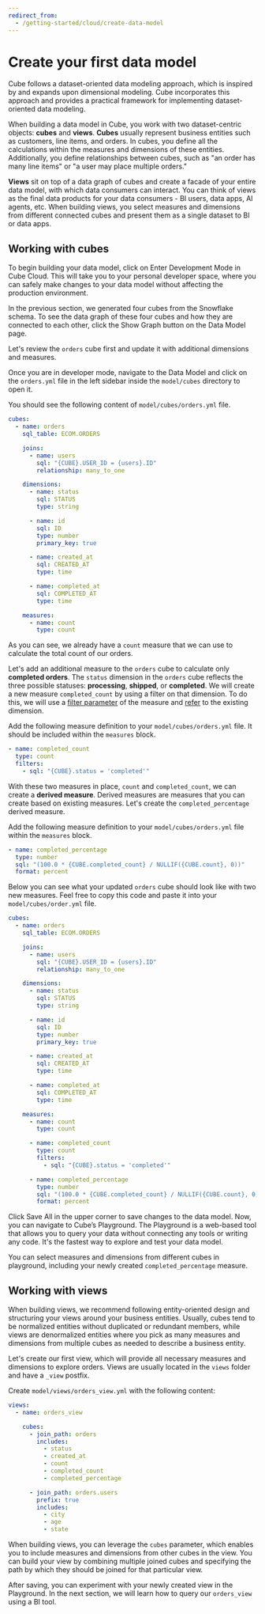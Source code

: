```yaml
---
redirect_from:
  - /getting-started/cloud/create-data-model
---
```


# Create your first data model

Cube follows a dataset-oriented data modeling approach, which is inspired by and
expands upon dimensional modeling. Cube incorporates this approach and provides
a practical framework for implementing dataset-oriented data modeling.

When building a data model in Cube, you work with two dataset-centric objects:
**cubes** and **views**. **Cubes** usually represent business entities such as
customers, line items, and orders. In cubes, you define all the calculations
within the measures and dimensions of these entities. Additionally, you define
relationships between cubes, such as "an order has many line items" or "a user
may place multiple orders."

**Views** sit on top of a data graph of cubes and create a facade of your entire
data model, with which data consumers can interact. You can think of views as
the final data products for your data consumers - BI users, data apps, AI
agents, etc. When building views, you select measures and dimensions from
different connected cubes and present them as a single dataset to BI or data
apps.

<Diagram
  alt="Architecture diagram of queries being sent to cubes and views"
  src="https://ucarecdn.com/bfc3e04a-b690-40bc-a6f8-14a9175fb4fd/"
/>

## Working with cubes

To begin building your data model, click on <Btn>Enter Development Mode</Btn> in
Cube Cloud. This will take you to your personal developer space, where you can
safely make changes to your data model without affecting the production
environment.

In the previous section, we generated four cubes from the Snowflake schema. To
see the data graph of these four cubes and how they are connected to each other,
click the <Btn>Show Graph</Btn> button on the Data Model page.

Let's review the `orders` cube first and update it with additional dimensions
and measures.

Once you are in developer mode, navigate to the <Btn>Data Model</Btn> and click
on the `orders.yml` file in the left sidebar inside the `model/cubes` directory
to open it.

You should see the following content of `model/cubes/orders.yml` file.

```yaml
cubes:
  - name: orders
    sql_table: ECOM.ORDERS

    joins:
      - name: users
        sql: "{CUBE}.USER_ID = {users}.ID"
        relationship: many_to_one

    dimensions:
      - name: status
        sql: STATUS
        type: string

      - name: id
        sql: ID
        type: number
        primary_key: true

      - name: created_at
        sql: CREATED_AT
        type: time

      - name: completed_at
        sql: COMPLETED_AT
        type: time

    measures:
      - name: count
        type: count
```

As you can see, we already have a `count` measure that we can use to calculate
the total count of our orders.

Let's add an additional measure to the `orders` cube to calculate only
**completed orders**. The `status` dimension in the `orders` cube reflects the
three possible statuses: **processing**, **shipped**, or **completed**. We will
create a new measure `completed_count` by using a filter on that dimension. To
do this, we will use a
[filter parameter](/reference/data-model/measures#filters) of the
measure and [refer][ref-member-references] to the existing dimension.

Add the following measure definition to your `model/cubes/orders.yml` file. It
should be included within the `measures` block.

```yaml
- name: completed_count
  type: count
  filters:
    - sql: "{CUBE}.status = 'completed'"
```

With these two measures in place, `count` and `completed_count`, we can create a
**derived measure**. Derived measures are measures that you can create based on
existing measures. Let's create the `completed_percentage` derived measure.

Add the following measure definition to your `model/cubes/orders.yml` file
within the `measures` block.

```yaml
- name: completed_percentage
  type: number
  sql: "(100.0 * {CUBE.completed_count} / NULLIF({CUBE.count}, 0))"
  format: percent
```

Below you can see what your updated `orders` cube should look like with two new
measures. Feel free to copy this code and paste it into your
`model/cubes/order.yml` file.

```yaml
cubes:
  - name: orders
    sql_table: ECOM.ORDERS

    joins:
      - name: users
        sql: "{CUBE}.USER_ID = {users}.ID"
        relationship: many_to_one

    dimensions:
      - name: status
        sql: STATUS
        type: string

      - name: id
        sql: ID
        type: number
        primary_key: true

      - name: created_at
        sql: CREATED_AT
        type: time

      - name: completed_at
        sql: COMPLETED_AT
        type: time

    measures:
      - name: count
        type: count

      - name: completed_count
        type: count
        filters:
          - sql: "{CUBE}.status = 'completed'"

      - name: completed_percentage
        type: number
        sql: "(100.0 * {CUBE.completed_count} / NULLIF({CUBE.count}, 0))"
        format: percent
```

Click <Btn>Save All</Btn> in the upper corner to save changes to the data model.
Now, you can navigate to Cube’s Playground. The Playground is a web-based tool
that allows you to query your data without connecting any tools or writing any
code. It's the fastest way to explore and test your data model.

You can select measures and dimensions from different cubes in playground,
including your newly created `completed_percentage` measure.

## Working with views

When building views, we recommend following entity-oriented design and
structuring your views around your business entities. Usually, cubes tend to be
normalized entities without duplicated or redundant members, while views are
denormalized entities where you pick as many measures and dimensions from
multiple cubes as needed to describe a business entity.

Let's create our first view, which will provide all necessary measures and
dimensions to explore orders. Views are usually located in the `views` folder
and have a `_view` postfix.

Create `model/views/orders_view.yml` with the following content:

```yaml
views:
  - name: orders_view

    cubes:
      - join_path: orders
        includes:
          - status
          - created_at
          - count
          - completed_count
          - completed_percentage

      - join_path: orders.users
        prefix: true
        includes:
          - city
          - age
          - state
```

When building views, you can leverage the `cubes` parameter, which enables you
to include measures and dimensions from other cubes in the view. You can build
your view by combining multiple joined cubes and specifying the path by which
they should be joined for that particular view.

After saving, you can experiment with your newly created view in the Playground.
In the next section, we will learn how to query our `orders_view` using a BI
tool.

[ref-member-references]: /product/data-modeling/syntax#references